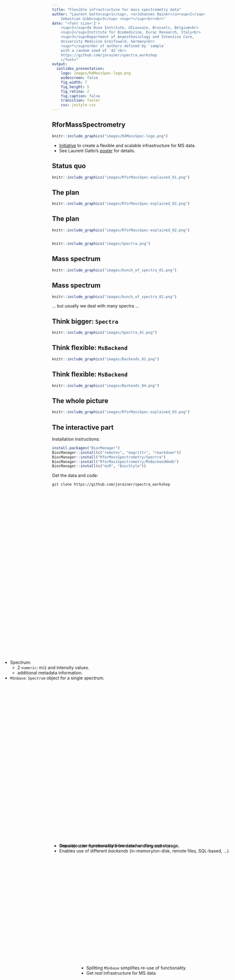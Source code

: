 ```yaml
---
title: "Flexible infrastructure for mass spectrometry data"
author: "Laurent Gatto<sup>1</sup>, <u>Johannes Rainer</u><sup>2</sup>,
    Sebastian Gibb<sup>3</sup> <sup>*</sup><br><br>"
date: "<font size='2'>
    <sup>1</sup>de Duve Institute, UCLouvain, Brussels, Belgium<br>
    <sup>2</sup>Institute for Biomedicine, Eurac Research, Italy<br>
    <sup>3</sup>Department of Anaesthesiology and Intensive Care,
    University Medicine Greifswald, Germany<br>
    <sup>*</sup>order of authors defined by `sample`
	with a random seed of `42`<br>
	https://github.com/jorainer/spectra_workshop
    </font>"
output:
  ioslides_presentation:
    logo: images/R4MassSpec-logo.png
    widescreen: false
    fig_width: 7
    fig_height: 5
    fig_retina: 2
    fig_caption: false
    transition: faster
    css: jostyle.css
---
```


<style type="text/css">

slides > slide:not(.nobackground):after {
  content: '';
}

slides > slide {
    -webkit-transition:none !important;transition:none !important;
}

.build > * {
  -webkit-transition: opacity 0.1s ease-in-out;
  -webkit-transition-delay: 0.1s;
  -moz-transition: opacity 0.1s ease-in-out 0.1s;
  -o-transition: opacity 0.1s ease-in-out 0.1s;
  transition: opacity 0.1s ease-in-out 0.1s;
}

</style>

<!--
Export to pdf:
webshot function from webshot package.
Might have to change stuff in the style sheet to make it working.
library(webshot)
install_phantomjs()
rmdshot("Spectra.Rmd", "Spectra.pdf")
-->

## RforMassSpectrometry

```r
knitr::include_graphics("images/R4MassSpec-logo.png")
```

- [Initiative](https://www.rformassspectrometry.org) to create a
  flexible and scalable infrastructure for MS data.
- See Laurent Gatto's [poster](https://doi.org/10.5281/zenodo.3565530) for
  details.


## Status quo

```r
knitr::include_graphics("images/RforMassSpec-explained_01.png")
```

## The plan {.smaller}

```r
knitr::include_graphics("images/RforMassSpec-explained_02.png")
```

## The plan {.smaller}

```r
knitr::include_graphics("images/RforMassSpec-explained_02.png")
```

<div style="position:absolute; top:80%; left:33%;">
- Splitting `MSnbase` simplifies re-use of functionality.
- Get *real* infrastructure for MS data.
</div>

##

```r
knitr::include_graphics("images/Spectra.png")
```

## Mass spectrum {.build}

<div>
<div>
```r
knitr::include_graphics("images/bunch_of_spectra_01.png")
```
</div>
<div style="position:absolute; top:55%; left:7%;">
- Spectrum:
  - 2 `numeric`: m/z and intensity values.
  - additional metadata information.
- `MSnbase`: `Spectrum` object for a single spectrum.
</div>
</div>

## Mass spectrum

<div>
```r
knitr::include_graphics("images/bunch_of_spectra_02.png")
```
... but usually we deal with many spectra ...
</div>

## Think bigger: `Spectra`

<div>
```r
knitr::include_graphics("images/Spectra_01.png")
```
</div>

<div style="position:absolute; top:70%;">
- One object to represent data from one or many spectra.
</div>

## Think flexible: `MsBackend`

<div>
```r
knitr::include_graphics("images/Backends_01.png")
```
</div>

<div style="position:absolute; top:70%;">
- Separate user functionality from data handling and storage.
</div>

## Think flexible: `MsBackend`

<div>
```r
knitr::include_graphics("images/Backends_04.png")
```
</div>

<div style="position:absolute; top:70%;">
- Separate user functionality from data handling and storage.
- Enables use of different *backends* (in-memory/on-disk, remote files,
  SQL-based, ...).
</div>

## The whole picture

```r
knitr::include_graphics("images/RforMassSpec-explained_03.png")
```


## The interactive part

Installation instructions:
```r
install.packages("BiocManager")
BiocManager::install(c("remotes", "magrittr", "rmarkdown"))
BiocManager::install("RforMassSpectrometry/Spectra")
BiocManager::install("RforMassSpectrometry/MsBackendHmdb")
BiocManager::install(c("mzR", "BiocStyle"))
```

Get the data and code:

`git clone https://github.com/jorainer/spectra_workshop`


